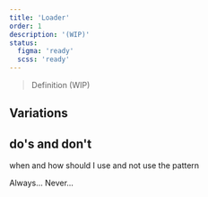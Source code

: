```yaml
---
title: 'Loader'
order: 1
description: '(WIP)'
status:
  figma: 'ready'
  scss: 'ready'
---
```


> Definition (WIP)

<Preview path="themes" nude />

## Variations

## do's and don't

when and how should I use and not use the pattern

<HintItem>Always...</HintItem>
<HintItem dont="true">Never...</HintItem>
